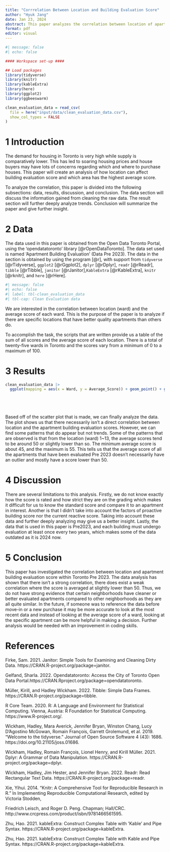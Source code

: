 ```yaml
---
title: "Corrrelation Between Location and Building Evaluation Score"
author: "Hyuk Jang"
date: Jan 23, 2024
abstract: This paper analyzes the correlation between location of apartment buildings in Toronto and its evaluation score. This will help us analyze some safer and cleaner neighberhoods and what may be the reason why such correlation occurs. 
format: pdf
editor: visual
---
```


```r
#| message: false
#| echo: false

#### Workspace set-up ####

## Load packages
library(tidyverse)
library(knitr)
library(kableExtra)
library(here)
library(ggplot2)
library(ggbeeswarm)

clean_evaluation_data = read_csv(
  file = here("input/data/clean_evaluation_data.csv"),
  show_col_types = FALSE
)
```

# 1 Introduction

The demand for housing in Toronto is very high while supply is comparatively lower. This has led to soaring housing prices and house buyers may have lots of concerns regarding which and where to purchase houses. This paper will create an analysis of how location can affect building evaluation score and which area has the highest average score.

To analyze the correlation, this paper is divided into the following subsections: data, results, discussion, and conclusion. The data section will discuss the information gained from cleaning the raw data. The result section will further deeply analyze trends. Conclusion will summarize the paper and give further insight.

# 2 Data

The data used in this paper is obtained from the Open Data Toronto Portal, using the 'opendatatoronto' library [@rOpenDataToronto]. The data set used is named 'Apartment Building Evaluation' (Data Pre 2023). The data in the section is obtained by using the program [@r], with support from `tidyverse` [@rTidyverse], `ggplot2` [@rGgplot2], `dplyr` [@rDplyr], `readr` [@rReadr], `tibble` [@rTibble], `janitor` [@rJanitor],`KableExtra` [@rKableExtra], `knitr` [@rknitr], and `here` [@rHere].

```r
#| message: false
#| echo: false
#| label: tbl-clean_evaluation_data
#| tbl-cap: Clean Evaluation data

```

We are interested in the correlation between location (ward) and the average score of each ward. This is the purpose of the paper is to analyze if there are specific locations that have better quality apartments than others do.

To accomplish the task, the scripts that are written provide us a table of the sum of all scores and the average score of each location. There is a total of twenty-five wards in Toronto and the scores vary from a minimum of 0 to a maximum of 100.

# 3 Results

```r
clean_evaluation_data |>
  ggplot(mapping = aes(x = Ward, y = Average_Score)) + geom_point() + geom_beeswarm() + labs(x = "location", y = "Average Evaluation Score") + theme_minimal()



 
```

Based off of the scatter plot that is made, we can finally analyze the data. The plot shows us that there necessarily isn't a direct correlation between location and the apartment building evaluation scores. However, we can find some patterns that do appear but not trends. Some of the patterns that are observed is that from the location (ward) 1\~13, the average scores tend to be around 50 or slightly lower than so. The minimum average score is about 45, and the maximum is 55. This tells us that the average score of all the apartments that have been evaluated Pre 2023 doesn't necessarily have an outlier and mostly have a score lower than 50.

# 4 Discussion

There are several limitations to this analysis. Firstly, we do not know exactly how the score is rated and how strict they are on the grading which makes it difficult for us to know the standard score and compare it to an apartment in interest. Another is that I didn't take into account the factors of proactive building score nor the current reactive score. Taking into account these data and further deeply analyzing may give us a better insight. Lastly, the data that is used in this paper is Pre2023, and each building must undergo evaluation at least once every two years, which makes some of the data outdated as it is 2024 now.

# 5 Conclusion

This paper has investigated the correlation between location and apartment building evaluation score within Toronto Pre 2023. The data analysis has shown that there isn't a strong correlation, there does exist a weak correlation where the score is averaged at slightly lower than 50. Thus, we do not have strong evidence that certain neighborhoods have cleaner or better evaluated apartments compared to other neighborhoods as they are all quite similar. In the future, if someone was to reference the data before move-in or a new purchase it may be more accurate to look at the most recent data and instead of looking at the average score of a ward, looking at the specific apartment can be more helpful in making a decision. Further analysis would be needed with an improvement in coding skills.

# References

Firke, Sam. 2021. Janitor: Simple Tools for Examining and Cleaning Dirty Data. https://CRAN.R-project.org/package=janitor.

Gelfand, Sharla. 2022. Opendatatoronto: Access the City of Toronto Open Data Portal.https://CRAN.Rproject.org/package=opendatatoronto.

Müller, Kirill, and Hadley Wickham. 2022. Tibble: Simple Data Frames. https://CRAN.R-project.org/package=tibble.

R Core Team. 2020. R: A Language and Environment for Statistical Computing. Vienna, Austria: R Foundation for Statistical Computing. https://www.R-project.org/.

Wickham, Hadley, Mara Averick, Jennifer Bryan, Winston Chang, Lucy D’Agostino McGowan, Romain François, Garrett Grolemund, et al. 2019. “Welcome to the tidyverse.” Journal of Open Source Software 4 (43): 1686. https://doi.org/10.21105/joss.01686.

Wickham, Hadley, Romain François, Lionel Henry, and Kirill Müller. 2021. Dplyr: A Grammar of Data Manipulation. https://CRAN.R-project.org/package=dplyr.

Wickham, Hadley, Jim Hester, and Jennifer Bryan. 2022. Readr: Read Rectangular Text Data. https://CRAN.R-project.org/package=readr.

Xie, Yihui. 2014. “Knitr: A Comprehensive Tool for Reproducible Research in R.” In Implementing Reproducible Computational Research, edited by Victoria Stodden,

Friedrich Leisch, and Roger D. Peng. Chapman; Hall/CRC. http://www.crcpress.com/product/isbn/9781466561595.

Zhu, Hao. 2021. kableExtra: Construct Complex Table with ’Kable’ and Pipe Syntax. https://CRAN.R-project.org/package=kableExtra.

Zhu, Hao. 2021. kableExtra: Construct Complex Table with Kable and Pipe Syntax. https://CRAN.R-project.org/package=kableExtra.
